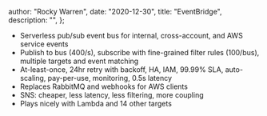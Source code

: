 
  author: "Rocky Warren",
  date: "2020-12-30",
  title: "EventBridge",
  description: "",
};


- Serverless pub/sub event bus for internal, cross-account, and AWS service events
- Publish to bus (400/s), subscribe with fine-grained filter rules (100/bus), multiple targets and event matching
- At-least-once, 24hr retry with backoff, HA, IAM, 99.99% SLA, auto-scaling, pay-per-use, monitoring, 0.5s latency
- Replaces RabbitMQ and webhooks for AWS clients
- SNS: cheaper, less latency, less filtering, more coupling
- Plays nicely with Lambda and 14 other targets

